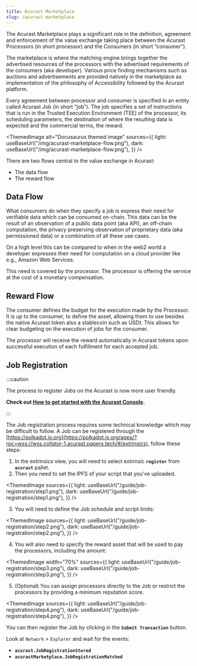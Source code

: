```yaml
---
title: Acurast Marketplace
slug: /acurast-marketplace
---
```



The Acurast Marketplace plays a significant role in the definition, agreement and enforcement of the value exchange taking place between the Acurast Processors (in short processor) and the Consumers (in short “consumer”).

The marketplace is where the matching engine brings together the advertised resources of the processors with the advertised requirements of the consumers (aka developer). Various price finding mechanisms such as auctions and advertisements are provided natively in the marketplace as implementation of the philosophy of Accessibility followed by the Acurast platform.

Every agreement between processor and consumer is specified in an entity called Acurast Job (in short “job”). The job specifies a set of instructions that is run in the Trusted Execution Environment (TEE) of the processor, its scheduling parameters, the destination of where the resulting data is expected and the commercial terms, the reward.

<ThemedImage
  alt="Docusaurus themed image"
  sources={{
    light: useBaseUrl("/img/acurast-marketplace-flow.png"),
    dark: useBaseUrl("/img/acurast-marketplace-flow.png"),
  }}
/>

<div class="padding-vert--md"></div>

There are two flows central to the value exchange in Acurast:

- The data flow
- The reward flow

## Data Flow

What consumers do when they specify a job is express their need for verifiable data which can be consumed on-chain. This data can be the result of an observation of a public data point (aka API), an off-chain computation, the privacy preserving observation of proprietary data (aka permissioned data) or a combination of all these use cases.

On a high level this can be compared to when in the web2 world a developer expresses their need for computation on a cloud provider like e.g., Amazon Web Services.

This need is covered by the processor. The processor is offering the service at the cost of a monetary compensation.

## Reward Flow

The consumer defines the budget for the execution made by the Processor. It is up to the consumer, to define the asset, allowing them to use besides the native Acurast token also a stablecoin such as USDt. This allows for clear budgeting on the execution of jobs for the consumer.

The processor will receive the reward automatically in Acurast tokens upon successful execution of each fulfillment for each accepted job.

## Job Registration

:::caution

The process to register Jobs on the Acurast is now more user friendly.

**Check out [How to get started with the Acurast Console](/developers/introduction#get-started).**

:::

<div class="padding-vert--md"></div>

The Job registration process requires some technical knowledge which may be difficult to follow. A Job can be registered through the [https://polkadot.js.org](https://polkadot.js.org/apps/?rpc=wss://wss.collator-1.acurast.papers.tech/#/extrinsics), follow these steps:

1. In the extrinsics view, you will need to select extrinsic **`register`** from **`acurast`** pallet.
2. Then you need to set the IPFS of your script that you've uploaded.

<ThemedImage
  sources={{
    light: useBaseUrl("/guide/job-registration/step1.png"),
    dark: useBaseUrl("/guide/job-registration/step1.png"),
  }}
/>

<div class="padding-vert--md"></div>

3. You will need to define the Job schedule and script limits:

<ThemedImage
  sources={{
    light: useBaseUrl("/guide/job-registration/step2.png"),
    dark: useBaseUrl("/guide/job-registration/step2.png"),
  }}
/>
<div class="padding-vert--md"></div>

4. You will also need to specify the reward asset that will be used to pay the processors, including the amount:

<ThemedImage
  width="70%"
  sources={{
    light: useBaseUrl("/guide/job-registration/step3.png"),
    dark: useBaseUrl("/guide/job-registration/step3.png"),
  }}
/>

<div class="padding-vert--md"></div>

5. (Optional) You can assign processors directly to the Job or restrict the processors by providing a minimum reputation score.

<ThemedImage
  sources={{
    light: useBaseUrl("/guide/job-registration/step4.png"),
    dark: useBaseUrl("/guide/job-registration/step4.png"),
  }}
/>

<div class="padding-vert--md"></div>

You can then register the Job by clicking in the **`Submit Transaction`** button.

Look at `Network` > `Explorer` and wait for the events:

- **`acurast.JobRegistrationStored`**
- **`acurastMarketplace.JobRegistrationMatched`**
